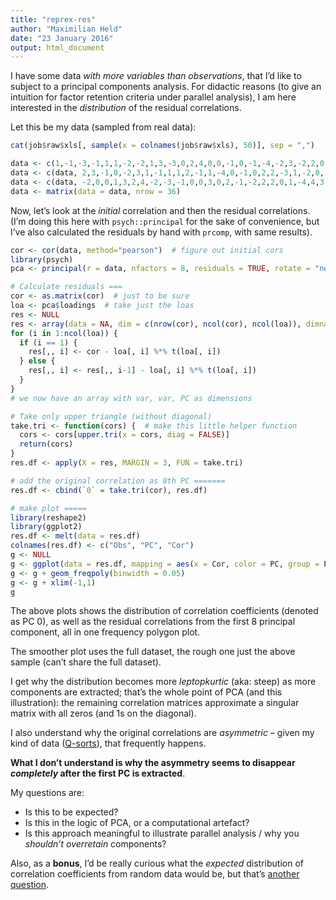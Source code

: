 ```yaml
---
title: "reprex-res"
author: "Maximilian Held"
date: "23 January 2016"
output: html_document
---
```


I have some data *with more variables than observations*, that I'd like to subject to a principal components analysis.
For didactic reasons (to give an intuition for factor retention criteria under parallel analysis), I am here interested in the *distribution* of the residual correlations.

Let this be my data (sampled from real data):

```r
cat(job$raw$xls[, sample(x = colnames(job$raw$xls), 50)], sep = ",")
```

```r
data <- c(1,-1,-3,-1,1,1,-2,-2,1,3,-3,0,2,4,0,0,-1,0,-1,-4,-2,3,-2,2,0,4,-3,-1,0,2,2,-4,0,3,0,1,-2,-1,-3,2,-1,4,-4,0,3,2,-3,-2,4,-1,3,0,1,0,-3,2,1,-2,1,-1,1,1,-4,3,2,0,-2,0,0,0,-1,0,-3,3,-4,2,0,-1,0,0,1,1,0,-3,1,-3,4,-2,0,-1,-4,-1,-2,2,2,-2,0,1,0,2,-1,3,3,-1,4,0,-2,1,-4,0,-3,-2,-2,-1,-1,-3,1,3,1,-3,2,-2,2,3,0,-1,-4,4,-1,1,0,0,3,2,-1,0,0,0,2,-2,4,1,0,1,-1,-2,-3,-1,1,-2,-2,-1,0,-1,-4,1,2,2,0,0,1,3,4,0,-4,-1,4,0,-2,3,0,3,-3,0,2,1,2,-3,1,0,-3,0,-4,1,1,2,0,3,0,-1,1,-1,2,-2,1,3,0,0,-3,-3,-4,-1,4,-2,3,2,-2,-1,-1,2,0,1,0,0,-2,4,1,4,0,0,1,-1,-4,-1,2,0,-3,0,3,-1,1,-1,-4,4,-3,-2,1,-2,0,-3,3,-1,-2,2,0,0,-2,3,2,0,1,2,1,-2,-2,1,-3,1,-4,0,3,3,-1,-1,3,1,0,2,2,-2,-4,-3,0,-1,2,0,2,0,-2,-1,0,-1,1,0,0,4,-3,4,0,4,-1,-2,3,-4,0,1,-2,-2,0,-1,1,0,-4,-2,-3,0,-1,1,-3,2,0,0,-1,3,0,2,2,-3,3,2,4,-1,1,1,-1,3,-2,-2,1,0,-3,-2,0,-1,0,-4,4,-3,3,1,2,2,-2,0,0,0,-1,0,1,-1,-4,3,-3,2,1,1,4,0,-1,2,-2,-1,0,2,0,3,-3,-4,0,-1,0,-3,2,2,-1,-1,0,2,-4,0,0,1,-2,1,3,0,-3,4,-2,4,-1,1,3,-2,1,1,-1,1,-4,-1,-2,1,-3,-3,2,2,-4,-3,-1,-2,0,2,2,1,0,1,3,0,0,-2,4,1,-2,-1,0,0,4,3,0,0,-1,3,2,2,1,4,1,3,-3,3,-2,-1,0,0,0,-1,1,0,2,-1,-4,-2,-4,1,-1,4,0,-2,-3,3,0,1,-2,-1,0,2,-3,0,2,2,-4,-2,-2,2,-1,0,1,1,-3,-3,4,1,1,3,3,0,-4,-1,-3,-2,3,1,4,2,-2,0,0,0,0,0,0,-1,-1,-1,0,0,-1,4,-1,2,-2,-2,3,-1,-4,-2,1,-3,-2,2,2,4,-4,-1,0,-1,1,3,1,1,-3,0,-3,2,0,0,1,0,0,3,4,2,0,1,1,0,-4,1,4,0,0,-3,2,-3,-1,3,0,0,3,-1,-4,-1,-1,2,3,-1,-2,-2,0,2,-3,-2,1,0,-2,1,4,0,-1,-2,0,0,-3,-1,0,-3,-2,0,3,-4,0,1,0,3,1,-2,-1,1,-1,3,4,-2,-4,2,-3,2,2,-1,1,1,0,2,-3,0,-2,-2,0,0,-3,0,1,3,-1,-1,2,0,1,0,-1,3,-4,-3,-2,3,-2,2,4,0,-4,4,-1,2,1,2,0,1,-1,1,3,3,-2,3,0,1,-3,4,2,-2,0,-4,1,-1,0,2,-1,2,0,0,-4,0,4,-1,-2,1,-3,1,0,2,-1,-1,-3,0,-2,1,-1,0,-1,0,0,3,-4,-3,0,1,-3,-2,4,-4,1,2,4,0,-2,-2,-1,0,-1,1,3,0,-3,0,-1,1,2,2,1,2,-2,3,-4,1,0,-3,-1,-2,-1,-2,4,1,0,2,3,-2,-3,0,-1,3,0,0,1,4,-4,0,2,-3,0,0,-2,-1,1,-1,3,2,2,1,-2,1,-2,0,-3,1,-4,0,1,3,-1,-3,0,-2,0,-1,1,0,-2,0,0,-1,-1,-4,0,4,-3,1,-1,2,2,3,4,2,3,2,4,3,-2,4,0,3,-4,-3,3,-1,-1,-3,2,-2,1,2,1,2,-4,-1,-2,-1,-3,2,1,1,-2,0,-1,1,0,0,0,0,0,0,-3,4,-4,3,-1,0,-3)
data <- c(data, 2,3,-1,0,-2,3,1,-1,1,1,2,-1,1,-4,0,-1,0,2,2,-3,1,-2,0,-2,0,4,0,-2,0,-2,4,-3,0,-2,0,-1,-4,0,3,-1,-3,1,2,4,0,1,0,-1,-2,-1,3,-3,0,1,3,-4,2,-2,0,1,-1,2,2,0,1,-4,0,-3,0,4,-2,-3,-1,3,-2,-2,3,2,2,2,3,1,1,-4,1,-2,2,0,1,1,0,-3,0,0,-1,-1,-1,-1,0,0,4,-1,-2,-2,-1,-2,0,-3,-1,4,-1,-2,0,4,-3,0,0,-1,3,-4,1,0,0,1,0,2,1,-4,3,3,2,2,2,1,0,-3,1,-1,3,-2,0,0,2,-4,0,0,2,2,0,0,-1,-1,1,-2,3,-4,-1,1,-1,-3,2,-2,4,-3,0,1,3,0,4,1,1,-3,-2,-2,2,-2,0,-2,1,-3,-3,0,2,-4,0,4,1,0,0,4,3,-4,3,0,-1,2,-1,1,1,-3,0,-2,0,-1,2,1,-1,3,-1,0,2,-4,1,0,3,-2,-1,0,2,1,-3,0,-4,3,-1,0,0,-3,-2,-2,1,3,-1,0,2,-3,2,0,4,-1,-2,4,1,-1,1,0,3,0,-1,-1,2,-3,-1,-2,0,-2,-2,0,-3,3,0,0,3,-4,-1,0,2,1,-2,-1,1,-4,4,-3,2,1,0,4,1,2,1,1,-2,-1,-3,-1,1,0,3,4,0,-2,-4,-2,-2,0,0,1,4,-4,0,2,3,-3,2,2,-1,0,-1,2,1,-1,3,0,1,-3,0,-2,4,-1,-1,-2,-2,-3,1,3,0,-1,-4,4,0,0,3,-1,2,-2,-1,0,-3,2,-3,3,1,-4,1,0,1,0,1,2,0,0,2,2,0,-3,-2,1,1,-3,-1,-1,2,0,-1,2,0,0,0,2,4,-4,-2,0,-2,0,1,3,3,-4,1,-1,3,-3,0,1,-1,-2,4,-4,-3,-3,2,1,-1,-1,-2,4,1,0,-2,-2,1,3,-1,0,4,-4,0,0,0,3,3,-1,0,-3,2,0,-1,1,-2,2,2,0,1,3,3,-3,-2,-1,0,-3,-1,-2,2,-4,-2,3,-2,4,0,0,2,-1,-1,0,2,0,0,2,1,-4,4,-1,1,0,1,1,0,-3,1,-2,1,-3,-1,-1,1,-2,1,-1,2,-2,-3,2,-4,-1,0,3,3,3,0,-4,0,4,-3,0,4,-2,2,2,0,0,0,0,1,-1,1,-2,1,-3,-1,-1,1,-3,-1,2,-1,-2,-2,2,-4,-1,1,2,1,-3,3,0,0,4,-2,0,1,-4,0,3,0,4,2,3,0,0,0,3,4,-3,4,-3,-2,-3,3,-2,2,0,2,3,0,0,2,2,1,-4,0,0,0,1,-1,1,1,-4,-1,-2,1,0,0,-1,-1,-2,-1,-3,1,0,3,-3,1,-1,3,2,-1,-4,-2,3,4,-1,0,-2,4,0,0,-1,1,2,1,2,2,-4,-1,-2,1,0,0,0,-2,-3,0,4,3,0,-1,0,3,-4,1,1,-1,0,-3,2,4,2,3,0,2,-2,-3,-1,1,2,-4,0,1,-3,1,-2,-1,-2,0,-1,0,-2,0,-2,2,-2,-3,0,2,-4,0,-1,1,0,-3,1,-3,1,0,2,4,-4,-2,-1,1,-2,0,1,3,0,3,0,0,-1,-1,3,4,-1,2,-1,1,-1,-3,0,2,-1,-2,2,4,-1,-4,3,-2,3,0,3,-1,-3,-2,0,2,0,-4,-3,4,-2,2,1,1,1,0,1,0,0,0,0,3,-3,-2,-1,1,-1,1,3,-1,-1,-4,1,0,0,2,-2,-3,-4,0,-3,4,1,0,1,0,-1,3,-2,0,-2,0,4,2,2,2,0,1,-2,-4,1,0,-4,0,4,-1,-3,-3,2,-3,0,1,2,2,-2,-1,4,-1,3,-1,3,0,-2,0,0,1,-2,1,2,-1,0,3,-2,-1,-1,0,0,3,0,0,1,2,-2,-2,2,0,1,3,2,4,-3,0,-1,1,-3,-4,0,3,-4,-2,0,2,-3,1,-1,1,-1,4,-4,-3,-3,-1,0,-1,-2,0,1,-1,1)
data <- c(data, -2,0,0,1,3,2,4,-2,-3,-1,0,0,3,0,2,-1,-2,2,2,0,1,-4,4,3,1,0,2,-4,0,0,-2,-3,-1,1,0,-2,-1,3,1,-2,-1,3,2,-4,-1,-1,2,4,0,3,0,-3,2,-2,1,1,1,4,0,-3,0,0,4,-2,-2,0,1,-4,4,0,0,-4,-2,1,-2,2,2,3,-1,-3,-1,0,0,3,0,2,-1,-3,1,-3,1,-1,2,3,-1,0,1,0,4,-2,-2,0,0,-2,3,-1,-1,3,2,0,-2,4,-1,-1,0,-4,-1,0,1,0,-3,1,1,-4,2,-3,0,-3,1,3,2,2,1)
data <- matrix(data = data, nrow = 36)
```

Now, let's look at the *initial* correlation and then the residual correlations.
(I'm doing this here with `psych::principal` for the sake of convenience, but I've also calculated the residuals by hand with `prcomp`, with same results).

```r
cor <- cor(data, method="pearson")  # figure out initial cors
library(psych)
pca <- principal(r = data, nfactors = 8, residuals = TRUE, rotate = "none")  # I know 8 factors is ridiculous, but that's the didactiv point I'm trying to make.

# Calculate residuals ===
cor <- as.matrix(cor)  # just to be sure
loa <- pca$loadings  # take just the loas
res <- NULL
res <- array(data = NA, dim = c(nrow(cor), ncol(cor), ncol(loa)), dimnames = list(cor = NULL, cor = NULL, PC = 1:ncol(loa)))  # this is what the residuals array should look lile
for (i in 1:ncol(loa)) {
  if (i == 1) {
    res[,, i] <- cor - loa[, i] %*% t(loa[, i])
  } else {
    res[,, i] <- res[,, i-1] - loa[, i] %*% t(loa[, i])
  }
}
# we now have an array with var, var, PC as dimensions

# Take only upper triangle (without diagonal)
take.tri <- function(cors) {  # make this little helper function
  cors <- cors[upper.tri(x = cors, diag = FALSE)]
  return(cors)
}
res.df <- apply(X = res, MARGIN = 3, FUN = take.tri)

# add the original correlation as 0th PC =======
res.df <- cbind(`0` = take.tri(cor), res.df)

# make plot =====
library(reshape2)
library(ggplot2)
res.df <- melt(data = res.df)
colnames(res.df) <- c("Obs", "PC", "Cor")
g <- NULL
g <- ggplot(data = res.df, mapping = aes(x = Cor, color = PC, group = PC))
g <- g + geom_freqpoly(binwidth = 0.05) 
g <- g + xlim(-1,1)
g
```

The above plots shows the distribution of correlation coefficients (denoted as PC 0), as well as the residual correlations from the first 8 principal component, all in one frequency polygon plot.

The smoother plot uses the full dataset, the rough one just the above sample (can't share the full dataset).

I get why the distribution becomes more *leptopkurtic* (aka: steep) as more components are extracted; that's the whole point of PCA (and this illustration): the remaining correlation matrices approximate a singular matrix with all zeros (and 1s on the diagonal).

I also understand why the original correlations are *asymmetric* -- given my kind of data ([Q-sorts](https://en.wikipedia.org/wiki/Q_methodology)), that frequently happens.

**What I don't understand is why the asymmetry seems to disappear *completely* after the first PC is extracted**.

My questions are:

- Is this to be expected?
- Is this in the logic of PCA, or a computational artefact?
- Is this approach meaningful to illustrate parallel analysis / why you *shouldn't overretain* components?

Also, as a **bonus**, I'd be really curious what the *expected* distribution of correlation coefficients from random data would be, but that's [another question](http://stats.stackexchange.com/questions/191937/what-is-the-probability-distribution-for-pearsons-r-correlation-coefficient-fro).
